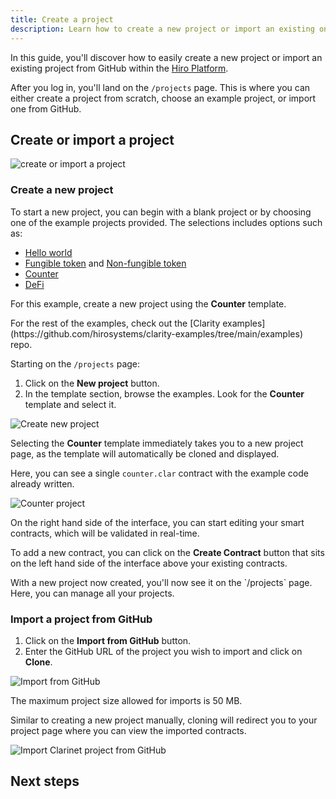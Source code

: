 ```yaml
---
title: Create a project
description: Learn how to create a new project or import an existing one from GitHub on the Hiro Platform.
---
```


In this guide, you'll discover how to easily create a new project or import an existing project from GitHub within the [Hiro Platform](https://platform.hiro.so/).

After you log in, you'll land on the `/projects` page. This is where you can either create a project from scratch, choose an example project, or import one from GitHub.

## Create or import a project

![create or import a project](../images/project/create-or-import.png)

### Create a new project

To start a new project, you can begin with a blank project or by choosing one of the example projects provided. The selections includes options such as:

- [Hello world](https://github.com/hirosystems/clarity-examples/tree/main/examples/hello-world)
- [Fungible token](https://github.com/hirosystems/clarity-examples/tree/main/examples/fungible-token) and [Non-fungible token](https://github.com/hirosystems/clarity-examples/tree/main/examples/non-fungible-token)
- [Counter](https://github.com/hirosystems/clarity-examples/tree/main/examples/counter) 
- [DeFi](https://github.com/hirosystems/clarity-examples/tree/main/examples/stx-defi) 

For this example, create a new project using the **Counter** template.

<Callout title="Examples">
For the rest of the examples, check out the [Clarity examples](https://github.com/hirosystems/clarity-examples/tree/main/examples) repo.
</Callout>

Starting on the `/projects` page:

1. Click on the **New project** button.
2. In the template section, browse the examples. Look for the **Counter** template and select it.

![Create new project](../images/project/new-project.png)

Selecting the **Counter** template immediately takes you to a new project page, as the template will automatically be cloned and displayed.

Here, you can see a single `counter.clar` contract with the example code already written.

![Counter project](../images/project/counter.png)

On the right hand side of the interface, you can start editing your smart contracts, which will be validated in real-time.

To add a new contract, you can click on the **Create Contract** button that sits on the left hand side of the interface above your existing contracts.

<Callout title="Note">
With a new project now created, you'll now see it on the `/projects` page. Here, you can manage all your projects.
</Callout>

### Import a project from GitHub

1. Click on the **Import from GitHub** button.
2. Enter the GitHub URL of the project you wish to import and click on **Clone**.

![Import from GitHub](../images/project/import-from-github.png)

<Callout title="Requirements" type="warn">
  The maximum project size allowed for imports is 50 MB.
</Callout>

Similar to creating a new project manually, cloning will redirect you to your project page where you can view the imported contracts.

![Import Clarinet project from GitHub](../images/project/import-from-clarinet.png)

## Next steps

<Cards>
  <Card
    href="/stacks/platform/guides/deploy-project"
    title="Deploy a project"
    description="Deploy your project to devnet, testnet, or mainnet using the Hiro Platform."
  />
  <Card
    href="/stacks/platform/guides/connect-desktop-to-cloud"
    title="Connect your local editor to the Hiro Platform"
    description="Connect your local editor to the cloud."
  />
</Cards>